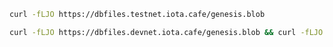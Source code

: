<Tabs groupId="network" queryString>

<TabItem label="Testnet" value="testnet">

```bash
curl -fLJO https://dbfiles.testnet.iota.cafe/genesis.blob
```

</TabItem>

<TabItem label="Devnet" value="devnet">

```bash
curl -fLJO https://dbfiles.devnet.iota.cafe/genesis.blob && curl -fLJO https://dbfiles.devnet.iota.cafe/migration.blob
```

</TabItem>

</Tabs>